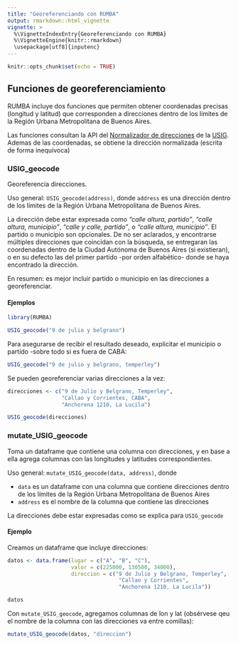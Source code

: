 ```yaml
---
title: "Georeferenciando con RUMBA"
output: rmarkdown::html_vignette
vignette: >
  %\VignetteIndexEntry{Georeferenciando con RUMBA}
  %\VignetteEngine{knitr::rmarkdown}
  \usepackage[utf8]{inputenc}
---
```


```r
knitr::opts_chunk$set(echo = TRUE)
```

## Funciones de georeferenciamiento

RUMBA incluye dos funciones que permiten obtener coordenadas precisas (longitud y latitud) que corresponden a direcciones dentro de los límites de la Región Urbana Metropolitana de Buenos Aires.

Las funciones consultan la API del [Normalizador de direcciones](http://servicios.usig.buenosaires.gob.ar/normalizar) de la [USIG](http://usig.buenosaires.gob.ar/). Ademas de las coordenadas, se obtiene la dirección normalizada (escrita de forma inequívoca)


### USIG_geocode

Georeferencia direcciones.

Uso general: `USIG_geocode(address)`, donde `address` es una dirección dentro de los límites de la Región Urbana Metropolitana de Buenos Aires. 

La dirección debe estar expresada como _"calle altura, partido"_, _"calle altura, municipio"_, _"calle y calle, partido"_, o _"calle altura, municipio"_. El partido o municipio son opcionales. De no ser aclarados, y encontrarse múltiples direcciones que coincidan con la búsqueda, se entregaran las coordenadas dentro de la Ciudad Autónoma de Buenos Aires (si existieran), o en su defecto las del primer partido -por orden alfabético- donde se haya encontrado la dirección.

En resumen: es mejor incluir partido o municipio en las direcciones a georeferenciar.

#### Ejemplos

```r
library(RUMBA)

USIG_geocode("9 de julio y belgrano")
```

Para asegurarse de recibir el resultado deseado, explicitar el municipio o partido -sobre todo si es fuera de CABA:

```r
USIG_geocode("9 de julio y belgrano, temperley")
```


Se pueden georeferenciar varias direcciones a la vez:

```r
direcciones <- c("9 de Julio y Belgrano, Temperley", 
                 "Callao y Corrientes, CABA", 
                 "Anchorena 1210, La Lucila")

USIG_geocode(direcciones)
```


### mutate_USIG_geocode

Toma un dataframe que contiene una columna con direcciones, y en base a ella agrega columnas con las longitudes y latitudes correspondientes.

Uso general: `mutate_USIG_geocode(data, address)`, donde

* `data` es un dataframe con una columna que contiene direcciones dentro de los límites de la Región Urbana Metropolitana de Buenos Aires
* `address` es el nombre de la columna que contiene las direcciones

La direcciones debe estar expresadas como se explica para `USIG_geocode`

#### Ejemplo

Creamos un dataframe que incluye direcciones:

```r
datos <- data.frame(lugar = c("A", "B", "C"),
                    valor = c(225000, 130500, 34000),
                    direccion = c("9 de Julio y Belgrano, Temperley",
                                   "Callao y Corrientes",
                                   "Anchorena 1210, La Lucila"))

datos
```

Con `mutate_USIG_geocode`, agregamos columnas de lon y lat (obsérvese qeu el nombre de la columna con las direcciones va entre comillas):


```r
mutate_USIG_geocode(datos, "direccion")
```

